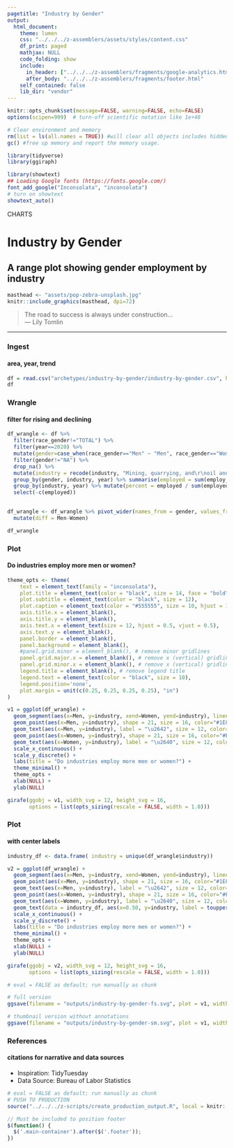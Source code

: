 ```yaml
---
pagetitle: "Industry by Gender"
output:
  html_document:
    theme: lumen
    css: "../../../z-assemblers/assets/styles/content.css"
    df_print: paged
    mathjax: NULL
    code_folding: show
    include:
      in_header: ["../../../z-assemblers/fragments/google-analytics.html", "../../../z-assemblers/fragments/header.html"]
      after_body: "../../../z-assemblers/fragments/footer.html"
    self_contained: false
    lib_dir: "vendor"
---
```


```r

knitr::opts_chunk$set(message=FALSE, warning=FALSE, echo=FALSE)
options(scipen=999)  # turn-off scientific notation like 1e+48

# Clear environment and memory
rm(list = ls(all.names = TRUE)) #will clear all objects includes hidden objects.
gc() #free up memory and report the memory usage.

library(tidyverse)
library(ggiraph)

library(showtext)
## Loading Google fonts (https://fonts.google.com/)
font_add_google("Inconsolata", "inconsolata")
# turn on showtext
showtext_auto()

```

<div class="activity">
CHARTS  
</div>

# Industry by Gender
## A range plot showing gender employment by industry

```r

masthead <- "assets/pop-zebra-unsplash.jpg"
knitr::include_graphics(masthead, dpi=72)

```

> The road to success is always under construction...\
--- Lily Tomlin\


***

### Ingest
#### area, year, trend

```r

df = read.csv("archetypes/industry-by-gender/industry-by-gender.csv", header = TRUE, stringsAsFactors = TRUE)
df

```


### Wrangle
#### filter for rising and declining


```r

df_wrangle <- df %>%
  filter(race_gender!="TOTAL") %>%
  filter(year==2020) %>%
  mutate(gender=case_when(race_gender=="Men" ~ "Men", race_gender=="Women" ~ "Women", TRUE ~ "NA")) %>% 
  filter(gender!="NA") %>%
  drop_na() %>%
  mutate(industry = recode(industry, "Mining, quarrying, and\r\noil and gas extraction" = "Mining, quarrying, and oil and gas extraction")) %>% 
  group_by(gender, industry, year) %>% summarise(employed = sum(employ_n)) %>% 
  group_by(industry, year) %>% mutate(percent = employed / sum(employed)) %>%
  select(-c(employed))
  

df_wrangle <- df_wrangle %>% pivot_wider(names_from = gender, values_from = percent) %>%  
  mutate(diff = Men-Women)

df_wrangle

```


### Plot
#### Do industries employ more men or women?


```r

theme_opts <- theme(
    text = element_text(family = "inconsolata"), 
    plot.title = element_text(color = "black", size = 14, face = "bold"),
    plot.subtitle = element_text(color = "black", size = 12),
    plot.caption = element_text(color = "#555555", size = 10, hjust = 1.0, vjust = 1.0),
    axis.title.x = element_blank(),
    axis.title.y = element_blank(),
    axis.text.x = element_text(size = 12, hjust = 0.5, vjust = 0.5),
    axis.text.y = element_blank(),
    panel.border = element_blank(),
    panel.background = element_blank(),
    #panel.grid.minor = element_blank(), # remove minor gridlines
    panel.grid.major.x = element_blank(), # remove x (vertical) gridlines
    panel.grid.minor.x = element_blank(), # remove x (vertical) gridlines
    legend.title = element_blank(), # remove legend title
    legend.text = element_text(color = "black", size = 10),
    legend.position='none',
    plot.margin = unit(c(0.25, 0.25, 0.25, 0.25), "in")
)

v1 = ggplot(df_wrangle) + 
  geom_segment(aes(x=Men, y=industry, xend=Women, yend=industry), lineend = "round", linejoin = "round", size=8, color="#E5E5E5") + 
  geom_point(aes(x=Men, y=industry), shape = 21, size = 16, color="#1E88E5", fill = "#FFFFFF", stroke = 1.5) + 
  geom_text(aes(x=Men, y=industry), label = "\u2642", size = 12, color="black", vjust = 0.55) +
  geom_point(aes(x=Women, y=industry), shape = 21, size = 16, color="#FB8C00", fill = "#FFFFFF", stroke = 1.5) + 
  geom_text(aes(x=Women, y=industry), label = "\u2640", size = 12, color="black", vjust = 0.55) +
  scale_x_continuous() +
  scale_y_discrete() +
  labs(title = "Do industries employ more men or women?") +
  theme_minimal() +
  theme_opts +
  xlab(NULL) +
  ylab(NULL)

girafe(ggobj = v1, width_svg = 12, height_svg = 16,
       options = list(opts_sizing(rescale = FALSE, width = 1.0)))

```


### Plot
#### with center labels


```r

industry_df <- data.frame( industry = unique(df_wrangle$industry))

v2 = ggplot(df_wrangle) + 
  geom_segment(aes(x=Men, y=industry, xend=Women, yend=industry), lineend = "round", linejoin = "round", size=8, color="#E5E5E5") + 
  geom_point(aes(x=Men, y=industry), shape = 21, size = 16, color="#1E88E5", fill = "#FFFFFF", stroke = 1.5) + 
  geom_text(aes(x=Men, y=industry), label = "\u2642", size = 12, color="black", vjust = 0.55) +
  geom_point(aes(x=Women, y=industry), shape = 21, size = 16, color="#FB8C00", fill = "#FFFFFF", stroke = 1.5) + 
  geom_text(aes(x=Women, y=industry), label = "\u2640", size = 12, color="black", vjust = 0.55) +
  geom_text(data = industry_df, aes(x=0.50, y=industry, label = toupper(industry) ), size = 4, color="black", vjust = 0.0, hjust = 0.5, nudge_y = 0.4, family = "inconsolata") +
  scale_x_continuous() +
  scale_y_discrete() +
  labs(title = "Do industries employ more men or women?") +
  theme_minimal() +
  theme_opts +
  xlab(NULL) +
  ylab(NULL)

girafe(ggobj = v2, width_svg = 12, height_svg = 16,
       options = list(opts_sizing(rescale = FALSE, width = 1.0)))

```



```r

# eval = FALSE as default; run manually as chunk

# full version
ggsave(filename = "outputs/industry-by-gender-fs.svg", plot = v1, width=720/72, height=720/72)

# thumbnail version without annotations
ggsave(filename = "outputs/industry-by-gender-sm.svg", plot = v1, width=2.25, height=2.25)

```



### References
#### citations for narrative and data sources

* Inspiration: TidyTuesday
* Data Source: Bureau of Labor Statistics



```r

# eval = FALSE as default; run manually as chunk
# PUSH TO PRODUCTION
source("../../../z-scripts/create_production_output.R", local = knitr::knit_global())

```


```js

// Must be included to position footer
$(function() {
  $('.main-container').after($('.footer'));
})

```

